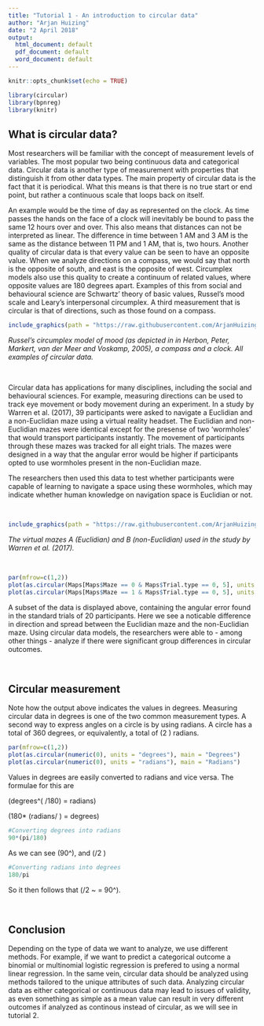 ```yaml
---
title: "Tutorial 1 - An introduction to circular data"
author: "Arjan Huizing"
date: "2 April 2018"
output:
  html_document: default
  pdf_document: default
  word_document: default
---
```


```r
knitr::opts_chunk$set(echo = TRUE)

library(circular)
library(bpnreg)
library(knitr)
```

## What is circular data?

Most researchers will be familiar with the concept of measurement levels of variables. The most popular two being continuous data and categorical data. Circular data is another type of measurement with properties that distinguish it from other data types. The main property of circular data is the fact that it is periodical. What this means is that there is no true start or end point, but rather a continuous scale that loops back on itself. 

An example would be the time of day as represented on the clock. As time passes the hands on the face of a clock will inevitably be bound to pass the same 12 hours over and over. This also means that distances can not be interpreted as linear. The difference in time between 1 AM and 3 AM is the same as the distance between 11 PM and 1 AM, that is, two hours. Another quality of circular data is that every value can be seen to have an opposite value. When we analyze directions on a compass, we would say that north is the opposite of south, and east is the opposite of west. Circumplex models also use this quality to create a continuum of related values, where opposite values are 180 degrees apart. Examples of this from social and behavioural science are Schwartz' theory of basic values, Russel's mood scale and Leary's interpersonal circumplex. A third measurement that is circular is that of directions, such as those found on a compass.


```r
include_graphics(path = "https://raw.githubusercontent.com/ArjanHuizing/CDM-tutorials/master/Images/circular-data-examples.jpg")
```
*Russel's circumplex model of mood (as depicted in in Herbon, Peter, Markert, van der Meer and Voskamp, 2005), a compass and a clock. All examples of circular data.*

&nbsp;

Circular data has applications for many disciplines, including the social and behavioural sciences. For example, measuring directions can be used to track eye movement or body movement during an experiment. In a study by Warren et al. (2017), 39 participants were asked to navigate a Euclidian and a non-Euclidian maze using a virtual reality headset. The Euclidian and non-Euclidian mazes were identical except for the presense of two 'wormholes' that would transport participants instantly. The movement of participants through these mazes was tracked for all eight trials. The mazes were designed in a way that the angular error would be higher if participants opted to use wormholes present in the non-Euclidian maze. 

The researchers then used this data to test whether participants were capable of learning to navigate a space using these wormholes, which may indicate whether human knowledge on navigation space is Euclidian or not.

&nbsp;



```r
include_graphics(path = "https://raw.githubusercontent.com/ArjanHuizing/CDM-tutorials/master/Images/mazes-warren.jpg")
```

*The virtual mazes A (Euclidian) and B (non-Euclidian) used in the study by Warren et al. (2017).*

&nbsp;

```r
par(mfrow=c(1,2))
plot(as.circular(Maps[Maps$Maze == 0 & Maps$Trial.type == 0, 5], units = "degrees"), main = "Euclidian maze")
plot(as.circular(Maps[Maps$Maze == 1 & Maps$Trial.type == 0, 5], units = "degrees"), main = "Non-Euclidian maze")
```

A subset of the data is displayed above, containing the angular error found in the standard trials of 20 participants. Here we see a noticable difference in direction and spread between the Euclidian maze and the non-Euclidian maze. Using circular data models, the researchers were able to - among other things - analyze if there were significant group differences in circular outcomes.

&nbsp;

## Circular measurement

Note how the output above indicates the values in degrees. Measuring circular data in degrees is one of the two common measurement types. A second way to express angles on a circle is by using radians. A circle has a total of 360 degrees, or equivalently, a total of \(2 \pi \approx 6.28\) radians.

```r
par(mfrow=c(1,2))
plot(as.circular(numeric(0), units = "degrees"), main = "Degrees")
plot(as.circular(numeric(0), units = "radians"), main = "Radians")
```

Values in degrees are easily converted to radians and vice versa. The formulae for this are 

\(degrees^\circ*( \pi /180) = radians\)

\(180* (radians/ \pi) = degrees\)


```r
#Converting degrees into radians
90*(pi/180)
```
As we can see \(90^\circ \approx 1.57\), and \(\pi /2\ \approx 1.57\)


```r
#Converting radians into degrees
180/pi
```
So it then follows that \(\pi /2 ~ \text{rad} = 90^\circ\).

&nbsp;

## Conclusion

Depending on the type of data we want to analyze, we use different methods. For example, if we want to predict a categorical outcome a binomial or multinomial logistic regression is prefered to using a normal linear regression. In the same vein, circular data should be analyzed using methods tailored to the unique attributes of such data. Analyzing circular data as either categorical or continuous data may lead to issues of validity, as even something as simple as a mean value can result in very different outcomes if analyzed as continous instead of circular, as we will see in tutorial 2.

